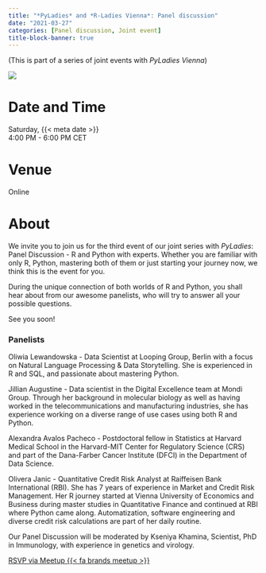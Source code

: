 ```yaml
---
title: "*PyLadies* and *R-Ladies Vienna*: Panel discussion"
date: "2021-03-27"
categories: [Panel discussion, Joint event]
title-block-banner: true
---
```


(This is part of a series of joint events with *PyLadies Vienna*)

![](202103.avif){fig-alt="Flyer for the R-Ladies Vienna March 2021 first event out of three. All information described is available in the main text below."}


# Date and Time

Saturday, {{< meta date >}}  
4:00 PM - 6:00 PM CET

# Venue

Online

# About

We invite you to join us for the third event of our joint series with *PyLadies*: Panel Discussion - R and Python with experts. Whether you are familiar with only R, Python, mastering both of them or just starting your journey now, we think this is the event for you. 

During the unique connection of both worlds of R and Python, you shall hear about from our awesome panelists, who will try to answer all your possible questions.

See you soon!

### Panelists

Oliwia Lewandowska - Data Scientist at Looping Group, Berlin with a focus on Natural Language Processing & Data Storytelling. She is experienced in R and SQL, and passionate about mastering Python.

Jillian Augustine - Data scientist in the Digital Excellence team at Mondi Group. Through her background in molecular biology as well as having worked in the telecommunications and manufacturing industries, she has experience working on a diverse range of use cases using both R and Python.

Alexandra Avalos Pacheco - Postdoctoral fellow in Statistics at Harvard Medical School in the Harvard-MIT Center for Regulatory Science (CRS) and part of the Dana-Farber Cancer Institute (DFCI) in the Department of Data Science.

Olivera Janic - Quantitative Credit Risk Analyst at Raiffeisen Bank International (RBI). She has 7 years of experience in Market and Credit Risk Management. Her R journey started at Vienna University of Economics and Business during master studies in Quantitative Finance and continued at RBI where Python came along. Automatization, software engineering and diverse credit risk calculations are part of her daily routine.

Our Panel Discussion will be moderated by Kseniya Khamina, Scientist, PhD in Immunology, with experience in genetics and virology.

[RSVP via Meetup {{< fa brands meetup >}}](https://www.meetup.com/rladies-vienna/events/277027085){.btn .btn-outline-primary .rsvp}
